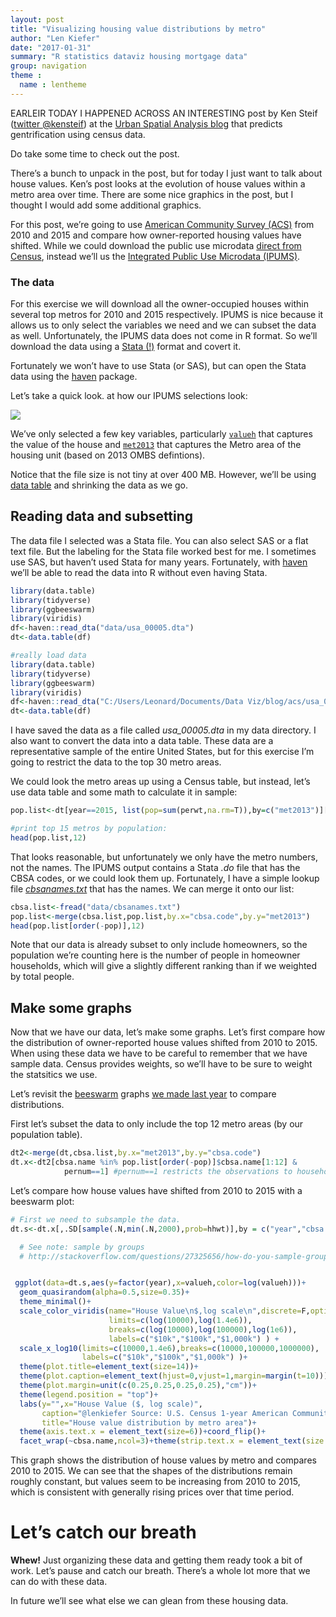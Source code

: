 ```yaml
---
layout: post
title: "Visualizing housing value distributions by metro"
author: "Len Kiefer"
date: "2017-01-31"
summary: "R statistics dataviz housing mortgage data"
group: navigation
theme :
  name : lentheme
---
```


EARLEIR TODAY I HAPPENED ACROSS AN INTERESTING post by Ken Steif ([twitter @kensteif](https://twitter.com/KenSteif)) at the [Urban Spatial Analysis blog](http://urbanspatialanalysis.com/portfolio/predicting-gentrification-using-longitudinal-census-data/) that predicts gentrification using census data.

Do take some time to check out the post.  

There's a bunch to unpack in the post, but for today I just want to talk about house values.  Ken's post looks at the evolution of house values within a metro area over time. There are some nice graphics in the post, but I thought I would add some additional graphics.

For this post, we're going to use [American Community Survey (ACS)](https://www.census.gov/programs-surveys/acs/) from 2010 and 2015 and compare how owner-reported housing values have shifted.  While we could download the public use microdata [direct from Census](https://www.census.gov/programs-surveys/acs/data/pums.html), instead we'll us the [Integrated Public Use Microdata (IPUMS)](https://usa.ipums.org). 

### The data

For this exercise we will download all the owner-occupied houses within several top metros for 2010 and 2015 respectively.  IPUMS is nice because it allows us to only select the variables we need and we can subset the data as well.  Unfortunately, the IPUMS data does not come in R format.  So we'll download the data using a [Stata (!)](http://www.stata.com/) format and covert it.  

Fortunately we won't have to use Stata (or SAS), but can open the Stata data using the [haven](https://cran.r-project.org/web/packages/haven/index.html) package.

Let's take a quick look. at how our IPUMS selections look:

<img src="{{ site.url}}/img/charts_jan_31_2017/ipums.PNG" >

We've only selected a few key variables, particularly [`valueh`](https://usa.ipums.org/usa-action/variables/VALUEH#description_section) that captures the value of the house and [`met2013`](https://usa.ipums.org/usa-action/variables/MET2013#description_section) that captures the Metro area of the housing unit (based on 2013 OMBS defintions).

Notice that the file size is not tiny at over 400 MB. However, we'll be using [data table](https://cran.r-project.org/web/packages/data.table/index.html) and shrinking the data as we go.

## Reading data and subsetting

The data file I selected was a Stata file.  You can also select SAS or a flat text file.  But the labeling for the Stata file worked best for me. I sometimes use SAS, but haven't used Stata for many years.  Fortunately, with [haven](https://cran.r-project.org/web/packages/haven/index.html) we'll be able to read the data into R without even having Stata.

```r
library(data.table)
library(tidyverse)
library(ggbeeswarm)
library(viridis)
df<-haven::read_dta("data/usa_00005.dta")
dt<-data.table(df)
```

```r
#really load data
library(data.table)
library(tidyverse)
library(ggbeeswarm)
library(viridis)
df<-haven::read_dta("C:/Users/Leonard/Documents/Data Viz/blog/acs/usa_00005.dta")
dt<-data.table(df)
```


I have saved the data as a file called *usa_00005.dta* in my data directory.  I also want to convert the data into a data table.  These data are a representative sample of the entire United States, but for this exercise I'm going to restrict the data to the top 30 metro areas.

We could look the metro areas up using a Census table, but instead, let's use data table and some math to calculate it in sample:

```r
pop.list<-dt[year==2015, list(pop=sum(perwt,na.rm=T)),by=c("met2013")][order(-pop)]

#print top 15 metros by population:
head(pop.list,12)

```

That looks reasonable, but unfortunately we only have the metro numbers, not the names.  The IPUMS output contains a Stata *.do* file that has the CBSA codes, or we could look them up.  Fortunately, I have a simple lookup file [*cbsanames.txt*]({{ site.url}}/img/charts_jan_31_2017/cbsanames.txt) that has the names.  We can merge it onto our list:

```r
cbsa.list<-fread("data/cbsanames.txt")
pop.list<-merge(cbsa.list,pop.list,by.x="cbsa.code",by.y="met2013")
head(pop.list[order(-pop)],12)
```

Note that our data is already subset to only include homeowners, so the population we're counting here is the number of people in homeowner households, which will give a slightly different ranking than if we weighted by total people.

## Make some graphs

Now that we have our data, let's make some graphs. Let's first compare how the distribution of owner-reported house values shifted from 2010 to 2015.  When using these data we have to be careful to remember that we have sample data. Census provides weights, so we'll have to be sure to weight the statsitics we use. 

Let's revisit the [beeswarm](https://github.com/eclarke/ggbeeswarm) graphs [we made last year]({% post_url 2016-10-11-hmda-viz1%}) to compare distributions.

First let's subset the data to only include the top 12 metro areas (by our population table).

```r
dt2<-merge(dt,cbsa.list,by.x="met2013",by.y="cbsa.code")
dt.x<-dt2[cbsa.name %in% pop.list[order(-pop)]$cbsa.name[1:12] &
            pernum==1] #pernum==1 restricts the observations to households
```

Let's compare how house values have shifted from 2010 to 2015 with a beeswarm plot:

```r


# First we need to subsample the data.
dt.s<-dt.x[,.SD[sample(.N,min(.N,2000),prob=hhwt)],by = c("year","cbsa.name") ]  #subsample metro data

  # See note: sample by groups
  # http://stackoverflow.com/questions/27325656/how-do-you-sample-groups-in-a-data-table-with-a-caveat


 ggplot(data=dt.s,aes(y=factor(year),x=valueh,color=log(valueh)))+
  geom_quasirandom(alpha=0.5,size=0.35)+
  theme_minimal()+
  scale_color_viridis(name="House Value\n$,log scale\n",discrete=F,option="D",end=0.95,direction=-1,
                      limits=c(log(10000),log(1.4e6)),
                      breaks=c(log(10000),log(100000),log(1e6)),
                      labels=c("$10k","$100k","$1,000k") ) +
  scale_x_log10(limits=c(10000,1.4e6),breaks=c(10000,100000,1000000),
                labels=c("$10k","$100k","$1,000k") )+
  theme(plot.title=element_text(size=14))+
  theme(plot.caption=element_text(hjust=0,vjust=1,margin=margin(t=10)))+
  theme(plot.margin=unit(c(0.25,0.25,0.25,0.25),"cm"))+
  theme(legend.position = "top")+
  labs(y="",x="House Value ($, log scale)",
       caption="@lenkiefer Source: U.S. Census 1-year American Community Survey (2010 & 2015),\nIPUMS-USA, University of Minnesota, www.ipums.org.",
       title="House value distribution by metro area")+
  theme(axis.text.x = element_text(size=6))+coord_flip()+
  facet_wrap(~cbsa.name,ncol=3)+theme(strip.text.x = element_text(size = 6))
```

This graph shows the distribution of house values by metro and compares 2010 to 2015. We can see that the shapes of the distributions remain roughly constant, but values seem to be increasing from 2010 to 2015, which is consistent with generally rising prices over that time period.

# Let's catch our breath

**Whew!**  Just organizing these data and getting them ready took a bit of work. Let's pause and catch our breath. There's a whole lot more that we can do with these data.  

In future we'll see what else we can glean from these housing data.


